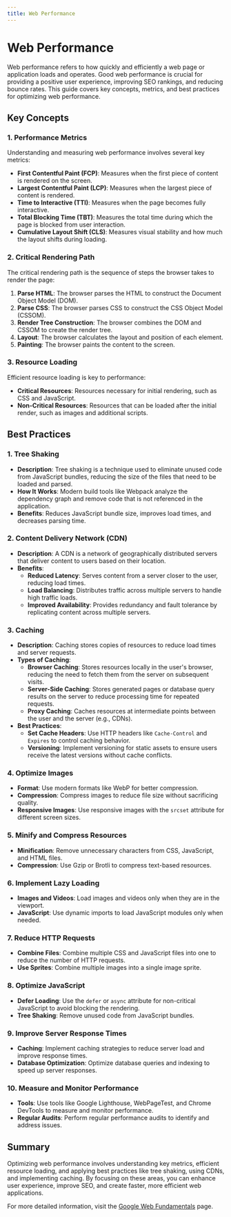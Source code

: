 ```yaml
---
title: Web Performance
---
```


# Web Performance

Web performance refers to how quickly and efficiently a web page or application loads and operates. Good web performance is crucial for providing a positive user experience, improving SEO rankings, and reducing bounce rates. This guide covers key concepts, metrics, and best practices for optimizing web performance.

## Key Concepts

### 1. **Performance Metrics**

Understanding and measuring web performance involves several key metrics:

- **First Contentful Paint (FCP)**: Measures when the first piece of content is rendered on the screen.
- **Largest Contentful Paint (LCP)**: Measures when the largest piece of content is rendered.
- **Time to Interactive (TTI)**: Measures when the page becomes fully interactive.
- **Total Blocking Time (TBT)**: Measures the total time during which the page is blocked from user interaction.
- **Cumulative Layout Shift (CLS)**: Measures visual stability and how much the layout shifts during loading.

### 2. **Critical Rendering Path**

The critical rendering path is the sequence of steps the browser takes to render the page:

1. **Parse HTML**: The browser parses the HTML to construct the Document Object Model (DOM).
2. **Parse CSS**: The browser parses CSS to construct the CSS Object Model (CSSOM).
3. **Render Tree Construction**: The browser combines the DOM and CSSOM to create the render tree.
4. **Layout**: The browser calculates the layout and position of each element.
5. **Painting**: The browser paints the content to the screen.

### 3. **Resource Loading**

Efficient resource loading is key to performance:

- **Critical Resources**: Resources necessary for initial rendering, such as CSS and JavaScript.
- **Non-Critical Resources**: Resources that can be loaded after the initial render, such as images and additional scripts.

## Best Practices

### 1. **Tree Shaking**

- **Description**: Tree shaking is a technique used to eliminate unused code from JavaScript bundles, reducing the size of the files that need to be loaded and parsed.
- **How It Works**: Modern build tools like Webpack analyze the dependency graph and remove code that is not referenced in the application.
- **Benefits**: Reduces JavaScript bundle size, improves load times, and decreases parsing time.

### 2. **Content Delivery Network (CDN)**

- **Description**: A CDN is a network of geographically distributed servers that deliver content to users based on their location.
- **Benefits**:
  - **Reduced Latency**: Serves content from a server closer to the user, reducing load times.
  - **Load Balancing**: Distributes traffic across multiple servers to handle high traffic loads.
  - **Improved Availability**: Provides redundancy and fault tolerance by replicating content across multiple servers.

### 3. **Caching**

- **Description**: Caching stores copies of resources to reduce load times and server requests.
- **Types of Caching**:
  - **Browser Caching**: Stores resources locally in the user's browser, reducing the need to fetch them from the server on subsequent visits.
  - **Server-Side Caching**: Stores generated pages or database query results on the server to reduce processing time for repeated requests.
  - **Proxy Caching**: Caches resources at intermediate points between the user and the server (e.g., CDNs).
- **Best Practices**:
  - **Set Cache Headers**: Use HTTP headers like `Cache-Control` and `Expires` to control caching behavior.
  - **Versioning**: Implement versioning for static assets to ensure users receive the latest versions without cache conflicts.

### 4. **Optimize Images**

- **Format**: Use modern formats like WebP for better compression.
- **Compression**: Compress images to reduce file size without sacrificing quality.
- **Responsive Images**: Use responsive images with the `srcset` attribute for different screen sizes.

### 5. **Minify and Compress Resources**

- **Minification**: Remove unnecessary characters from CSS, JavaScript, and HTML files.
- **Compression**: Use Gzip or Brotli to compress text-based resources.

### 6. **Implement Lazy Loading**

- **Images and Videos**: Load images and videos only when they are in the viewport.
- **JavaScript**: Use dynamic imports to load JavaScript modules only when needed.

### 7. **Reduce HTTP Requests**

- **Combine Files**: Combine multiple CSS and JavaScript files into one to reduce the number of HTTP requests.
- **Use Sprites**: Combine multiple images into a single image sprite.

### 8. **Optimize JavaScript**

- **Defer Loading**: Use the `defer` or `async` attribute for non-critical JavaScript to avoid blocking the rendering.
- **Tree Shaking**: Remove unused code from JavaScript bundles.

### 9. **Improve Server Response Times**

- **Caching**: Implement caching strategies to reduce server load and improve response times.
- **Database Optimization**: Optimize database queries and indexing to speed up server responses.

### 10. **Measure and Monitor Performance**

- **Tools**: Use tools like Google Lighthouse, WebPageTest, and Chrome DevTools to measure and monitor performance.
- **Regular Audits**: Perform regular performance audits to identify and address issues.

## Summary

Optimizing web performance involves understanding key metrics, efficient resource loading, and applying best practices like tree shaking, using CDNs, and implementing caching. By focusing on these areas, you can enhance user experience, improve SEO, and create faster, more efficient web applications.

For more detailed information, visit the [Google Web Fundamentals](https://developers.google.com/web/fundamentals/performance) page.